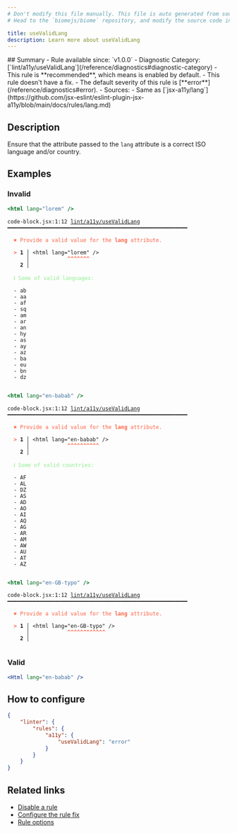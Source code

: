 ```yaml
---
# Don't modify this file manually. This file is auto generated from source, and you will lose your changes next time the website is built.
# Head to the `biomejs/biome` repository, and modify the source code in there.

title: useValidLang
description: Learn more about useValidLang
---
```


<Tabs>
<TabItem label="JSX and TSX" icon="seti:javascript">
## Summary
- Rule available since: `v1.0.0`
- Diagnostic Category: [`lint/a11y/useValidLang`](/reference/diagnostics#diagnostic-category)
- This rule is **recommended**, which means is enabled by default.
- This rule doesn't have a fix.
- The default severity of this rule is [**error**](/reference/diagnostics#error).
- Sources: 
  - Same as [`jsx-a11y/lang`](https://github.com/jsx-eslint/eslint-plugin-jsx-a11y/blob/main/docs/rules/lang.md)

## Description
Ensure that the attribute passed to the `lang` attribute is a correct ISO language and/or country.

## Examples

### Invalid

```jsx
<html lang="lorem" />
```

<pre class="language-text"><code class="language-text">code-block.jsx:1:12 <a href="https://biomejs.dev/linter/rules/use-valid-lang">lint/a11y/useValidLang</a> ━━━━━━━━━━━━━━━━━━━━━━━━━━━━━━━━━━━━━━━━━━━━━━━━━━━━━━━━━<br /><br />  <strong><span style="color: Tomato;">✖</span></strong> <span style="color: Tomato;">Provide a valid value for the </span><span style="color: Tomato;"><strong>lang</strong></span><span style="color: Tomato;"> attribute.</span><br />  <br />  <strong><span style="color: Tomato;">&gt;</span></strong> <strong>1 │ </strong>&lt;html lang=&quot;lorem&quot; /&gt;<br />   <strong>   │ </strong>           <strong><span style="color: Tomato;">^</span></strong><strong><span style="color: Tomato;">^</span></strong><strong><span style="color: Tomato;">^</span></strong><strong><span style="color: Tomato;">^</span></strong><strong><span style="color: Tomato;">^</span></strong><strong><span style="color: Tomato;">^</span></strong><strong><span style="color: Tomato;">^</span></strong><br />    <strong>2 │ </strong><br />  <br />  <strong><span style="color: lightgreen;">ℹ</span></strong> <span style="color: lightgreen;">Some of valid languages:</span><br />  <br />  - ab<br />  - aa<br />  - af<br />  - sq<br />  - am<br />  - ar<br />  - an<br />  - hy<br />  - as<br />  - ay<br />  - az<br />  - ba<br />  - eu<br />  - bn<br />  - dz<br />  <br /></code></pre>

```jsx
<html lang="en-babab" />
```

<pre class="language-text"><code class="language-text">code-block.jsx:1:12 <a href="https://biomejs.dev/linter/rules/use-valid-lang">lint/a11y/useValidLang</a> ━━━━━━━━━━━━━━━━━━━━━━━━━━━━━━━━━━━━━━━━━━━━━━━━━━━━━━━━━<br /><br />  <strong><span style="color: Tomato;">✖</span></strong> <span style="color: Tomato;">Provide a valid value for the </span><span style="color: Tomato;"><strong>lang</strong></span><span style="color: Tomato;"> attribute.</span><br />  <br />  <strong><span style="color: Tomato;">&gt;</span></strong> <strong>1 │ </strong>&lt;html lang=&quot;en-babab&quot; /&gt;<br />   <strong>   │ </strong>           <strong><span style="color: Tomato;">^</span></strong><strong><span style="color: Tomato;">^</span></strong><strong><span style="color: Tomato;">^</span></strong><strong><span style="color: Tomato;">^</span></strong><strong><span style="color: Tomato;">^</span></strong><strong><span style="color: Tomato;">^</span></strong><strong><span style="color: Tomato;">^</span></strong><strong><span style="color: Tomato;">^</span></strong><strong><span style="color: Tomato;">^</span></strong><strong><span style="color: Tomato;">^</span></strong><br />    <strong>2 │ </strong><br />  <br />  <strong><span style="color: lightgreen;">ℹ</span></strong> <span style="color: lightgreen;">Some of valid countries:</span><br />  <br />  - AF<br />  - AL<br />  - DZ<br />  - AS<br />  - AD<br />  - AO<br />  - AI<br />  - AQ<br />  - AG<br />  - AR<br />  - AM<br />  - AW<br />  - AU<br />  - AT<br />  - AZ<br />  <br /></code></pre>

```jsx
<html lang="en-GB-typo" />
```

<pre class="language-text"><code class="language-text">code-block.jsx:1:12 <a href="https://biomejs.dev/linter/rules/use-valid-lang">lint/a11y/useValidLang</a> ━━━━━━━━━━━━━━━━━━━━━━━━━━━━━━━━━━━━━━━━━━━━━━━━━━━━━━━━━<br /><br />  <strong><span style="color: Tomato;">✖</span></strong> <span style="color: Tomato;">Provide a valid value for the </span><span style="color: Tomato;"><strong>lang</strong></span><span style="color: Tomato;"> attribute.</span><br />  <br />  <strong><span style="color: Tomato;">&gt;</span></strong> <strong>1 │ </strong>&lt;html lang=&quot;en-GB-typo&quot; /&gt;<br />   <strong>   │ </strong>           <strong><span style="color: Tomato;">^</span></strong><strong><span style="color: Tomato;">^</span></strong><strong><span style="color: Tomato;">^</span></strong><strong><span style="color: Tomato;">^</span></strong><strong><span style="color: Tomato;">^</span></strong><strong><span style="color: Tomato;">^</span></strong><strong><span style="color: Tomato;">^</span></strong><strong><span style="color: Tomato;">^</span></strong><strong><span style="color: Tomato;">^</span></strong><strong><span style="color: Tomato;">^</span></strong><strong><span style="color: Tomato;">^</span></strong><strong><span style="color: Tomato;">^</span></strong><br />    <strong>2 │ </strong><br />  <br /></code></pre>

### Valid

```jsx
<Html lang="en-babab" />
```

## How to configure
```json title="biome.json"
{
	"linter": {
		"rules": {
			"a11y": {
				"useValidLang": "error"
			}
		}
	}
}

```
## Related links

- [Disable a rule](/linter/#disable-a-rule)
- [Configure the rule fix](/linter#configure-the-rule-fix)
- [Rule options](/linter/#rule-options)

</TabItem>
</Tabs>

